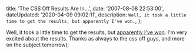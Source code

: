 

  title: 'The CSS Off Results Are In...',
  date: '2007-08-08 22:53:00',
  dateUpdated: '2020-04-09 09:02:11',
  description: `Well, it took a little time to get the results, but apparently I've won.`,
};

Well, it took a little time to get the results, but [apparently I've won](http://cssoff.com/2007/08/06/and-the-winner-is-dan-ott/). I'm very excited about the results. Thanks as always to the css off guys, and more on the subject tomorrow(:
